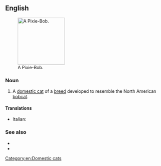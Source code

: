 ==English==
[[File:Uptoyou_duFarWestwithBePacific2.jpg|thumb|right|150px|A Pixie-Bob.]]

===Noun===
{{en-noun|head=[[pixie|Pixie]]-[[bob|Bob]]}}

# {{lb|en|zoology}} A [[domestic cat]] of a [[breed]] developed to resemble the North American [[bobcat]].

====Translations====
{{checktrans-top}}
* Italian: {{t-check|it|gatto Pixie-Bob}}
{{trans-mid}}
{{trans-bottom}}

===See also===
* {{pedia|Pixie-Bob}}
* {{comcatlite|Pixie-Bob}}

[[Category:en:Domestic cats]]